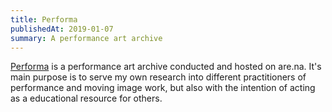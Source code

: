 ```yaml
---
title: Performa
publishedAt: 2019-01-07
summary: A performance art archive
---
```


[Performa](https://are.na/tom-y/performa) is a performance art archive conducted and hosted on are.na. It's main purpose is to serve my own research into different practitioners of performance and moving image work, but also with the intention of acting as a educational resource for others.
